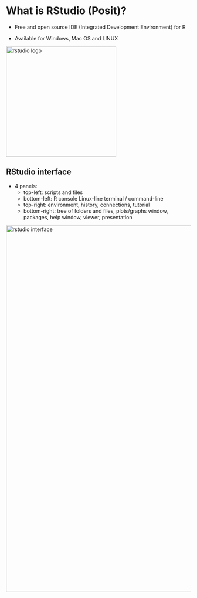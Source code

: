 # What is RStudio (Posit)?

* Free and open source IDE (Integrated Development Environment) for R

* Available for Windows, Mac OS and LINUX

<img src="images/setup_rstudio_icon.png" alt="rstudio logo" width="300"/>


## RStudio interface

* 4 panels:
	+ top-left: scripts and files
	+ bottom-left: R console Linux-line terminal / command-line
	+ top-right: environment, history, connections, tutorial
	+ bottom-right: tree of folders and files, plots/graphs window, packages, help window, viewer, presentation

<img src="images/rstudio_interface.png" alt="rstudio interface" width="1000"/>
